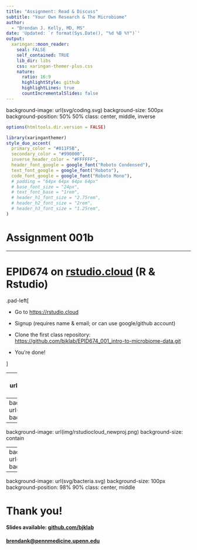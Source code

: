```yaml
---
title: "Assignment: Read & Discuss"
subtitle: "Your Own Research & The Microbiome"  
author: 
  - "Brendan J. Kelly, MD, MS"
date: 'Updated: `r format(Sys.Date(), "%d %B %Y")`'
output:
  xaringan::moon_reader:
    seal: FALSE
    self_contained: TRUE
    lib_dir: libs
    css: xaringan-themer-plus.css
    nature:
      ratio: 16:9
      highlightStyle: github
      highlightLines: true
      countIncrementalSlides: false
---
```

background-image: url(svg/coding.svg)
background-size: 500px
background-position: 50% 50%
class: center, middle, inverse

```r
options(htmltools.dir.version = FALSE)
```

```r
library(xaringanthemer)
style_duo_accent(
  primary_color = "#011F5B",
  secondary_color = "#990000",
  inverse_header_color = "#FFFFFF",
  header_font_google = google_font("Roboto Condensed"),
  text_font_google = google_font("Roboto"),
  code_font_google = google_font("Roboto Mono"),
  # padding = "64px 64px 64px 64px"
  # base_font_size = "24px",
  # text_font_base = "1rem",
  # header_h1_font_size = "2.75rem",
  # header_h2_font_size = "2rem",
  # header_h3_font_size = "1.25rem",
)
```

# Assignment 001b



---

# EPID674 on [rstudio.cloud](https://rstudio.cloud) (R & Rstudio)

.pad-left[

- Go to [https://rstudio.cloud](https://rstudio.cloud)

- Signup (requires name & email; or can use google/github account)

- Clone the first class repository:  
  [https://github.com/bjklab/EPID674_001_intro-to-microbiome-data.git](https://github.com/bjklab/EPID674_001_intro-to-microbiome-data.git)

- You're done!

]



---
background-image: url(img/rstudiocloud_front.png)
background-size: contain



---
background-image: url(img/rstudiocloud_signup.png)
background-size: contain



---
background-image: url(img/rstudiocloud_newproj.png)
background-size: contain



---
background-image: url(img/rstudiocloud_repo.png)
background-size: contain



---
background-image: url(svg/bacteria.svg)
background-size: 100px
background-position: 98% 90%
class: center, middle

# Thank you!
#### Slides available: [github.com/bjklab](https://www.gihub.com/bjklab/microbiome-measures_01_data-and-danger)
#### [brendank@pennmedicine.upenn.edu](brendank@pennmedicine.upenn.edu)




